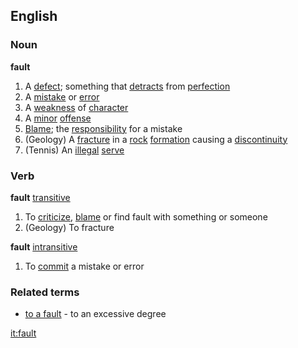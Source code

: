 ==English==
===Noun===
'''fault'''
# A [[defect]]; something that [[detract]]s from [[perfection]]
# A [[mistake]] or [[error]]
# A [[weakness]] of [[character]]
# A [[minor]] [[offense]]
# [[Blame]]; the [[responsibility]] for a mistake
# (Geology) A [[fracture]] in a [[rock]] [[formation]] causing a [[discontinuity]]
# (Tennis) An [[illegal]] [[serve]]
===Verb===
'''fault''' [[transitive]]
# To [[criticize]], [[blame]] or find fault with something or someone
# (Geology) To fracture
'''fault''' [[intransitive]]
# To [[commit]] a mistake or error
===Related terms===
* [[to a fault]] - to an excessive degree

[[it:fault]]